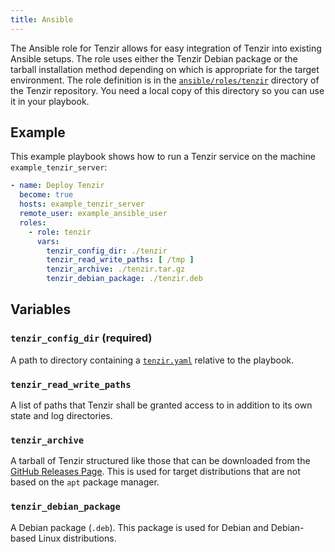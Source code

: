 ```yaml
---
title: Ansible
---
```


The Ansible role for Tenzir allows for easy integration of Tenzir into
existing Ansible setups. The role uses either the Tenzir Debian package or
the tarball installation method depending on which is appropriate for the
target environment. The role definition is in the
[`ansible/roles/tenzir`][tenzir-repo-ansible] directory of the Tenzir
repository. You need a local copy of this directory so you can use it in your
playbook.

[tenzir-repo-ansible]: https://github.com/tenzir/tenzir/tree/main/ansible/roles/tenzir

## Example

This example playbook shows how to run a Tenzir service on the machine
`example_tenzir_server`:

```yaml
- name: Deploy Tenzir
  become: true
  hosts: example_tenzir_server
  remote_user: example_ansible_user
  roles:
    - role: tenzir
      vars:
        tenzir_config_dir: ./tenzir
        tenzir_read_write_paths: [ /tmp ]
        tenzir_archive: ./tenzir.tar.gz
        tenzir_debian_package: ./tenzir.deb
```

## Variables

### `tenzir_config_dir` (required)

A path to directory containing a [`tenzir.yaml`](../../configuration.md)
relative to the playbook.

### `tenzir_read_write_paths`

A list of paths that Tenzir shall be granted access to in addition to its own
state and log directories.

### `tenzir_archive`

A tarball of Tenzir structured like those that can be downloaded from the
[GitHub Releases Page](https://github.com/tenzir/tenzir/releases). This is used
for target distributions that are not based on the `apt` package manager.

### `tenzir_debian_package`

A Debian package (`.deb`). This package is used for Debian and Debian-based
Linux distributions.
